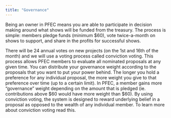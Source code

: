 ```yaml
---
title: "Governance"
---
```


Being an owner in PFEC means you are able to participate in decision making around what shows will be funded from the treasury. The process is simple: members pledge funds (minimum $60), vote twice-a-month on shows to support, and share in the profits for successful shows.

There will be 24 annual votes on new projects (on the 1st and 16th of the month) and we will use a voting process called conviction voting.
This process allows PFEC members to evaluate all nominated proposals at any given time. You can distribute your governance weight according to the proposals that you want to put your power behind. The longer you hold a preference for any individual proposal, the more weight you give to that preference over time (up to a certain limit).
In PFEC, a member gains more “governance” weight depending on the amount that is pledged (ie. contributions above $60 would have more weight than $60).
By using conviction voting, the system is designed to reward underlying belief in a proposal as opposed to the wealth of any individual member.
To learn more about conviction voting read this.
